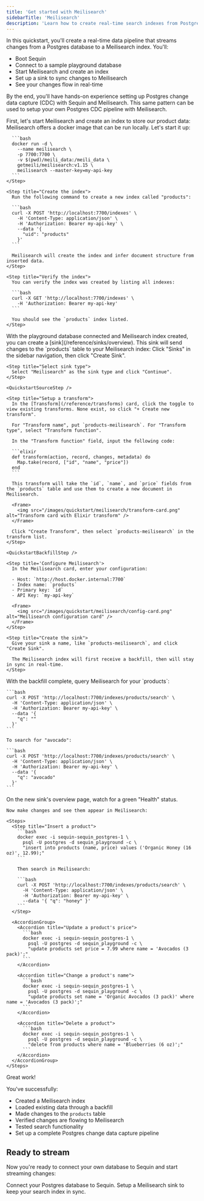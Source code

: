 ```yaml
---
title: 'Get started with Meilisearch'
sidebarTitle: 'Meilisearch'
description: 'Learn how to create real-time search indexes from Postgres changes in minutes. Use Sequin to keep your Meilisearch indexes in sync with your database.'
---
```



In this quickstart, you'll create a real-time data pipeline that streams changes from a Postgres database to a Meilisearch index. You'll:

- Boot Sequin
- Connect to a sample playground database
- Start Meilisearch and create an index
- Set up a sink to sync changes to Meilisearch
- See your changes flow in real-time

By the end, you'll have hands-on experience setting up Postgres change data capture (CDC) with Sequin and Meilisearch. This same pattern can be used to setup your own Postgres CDC pipeline with Meilisearch.

<Steps titleSize="h2">
 <QuickstartInitialSteps />
 <Step title="Create a Meilisearch Index" icon="database">
  First, let's start Meilisearch and create an index to store our product data:

  <Steps>
    <Step title="Start Meilisearch">
     Meilisearch offers a docker image that can be run locally. Let's start it up:

      ```bash
      docker run -d \
        --name meilisearch \
        -p 7700:7700 \
        -v $(pwd)/meili_data:/meili_data \
        getmeili/meilisearch:v1.15 \
        meilisearch --master-key=my-api-key
      ```
    </Step>

    <Step title="Create the index">
      Run the following command to create a new index called "products":

      ```bash
      curl -X POST 'http://localhost:7700/indexes' \
        -H 'Content-Type: application/json' \
        -H 'Authorization: Bearer my-api-key' \
        --data '{
          "uid": "products"
        }'
      ```

      Meilisearch will create the index and infer document structure from inserted data.
    </Step>

    <Step title="Verify the index">
      You can verify the index was created by listing all indexes:

      ```bash
      curl -X GET 'http://localhost:7700/indexes' \
        -H 'Authorization: Bearer my-api-key'
      ```

      You should see the `products` index listed.
    </Step>
  </Steps>
 </Step>

 <Step title="Create a Meilisearch Sink" icon="plug">
  With the playground database connected and Meilisearch index created, you can create a [sink](/reference/sinks/overview). This sink will send changes to the `products` table to your Meilisearch index:

  <Steps>
    <Step title="Navigate to Sinks">
      Click "Sinks" in the sidebar navigation, then click "Create Sink".
    </Step>

    <Step title="Select sink type">
      Select "Meilisearch" as the sink type and click "Continue".
    </Step>

    <QuickstartSourceStep />

    <Step title="Setup a transform">
      In the [Transform](/reference/transforms) card, click the toggle to view existing transforms. None exist, so click "+ Create new transform".

      For "Transform name", put `products-meilisearch`. For "Transform type", select "Transform function".

      In the "Transform function" field, input the following code:

      ```elixir
      def transform(action, record, changes, metadata) do
        Map.take(record, ["id", "name", "price"])
      end
      ```

      This transform will take the `id`, `name`, and `price` fields from the `products` table and use them to create a new document in Meilisearch.

      <Frame>
        <img src="/images/quickstart/meilisearch/transform-card.png" alt="Transform card with Elixir transform" />
      </Frame>

      Click "Create Transform", then select `products-meilisearch` in the transform list.
    </Step>

    <QuickstartBackfillStep />

    <Step title='Configure Meilisearch'>
      In the Meilisearch card, enter your configuration:

      - Host: `http://host.docker.internal:7700`
      - Index name: `products`
      - Primary key: `id`
      - API Key: `my-api-key`

      <Frame>
        <img src="/images/quickstart/meilisearch/config-card.png" alt="Meilisearch configuration card" />
      </Frame>
    </Step>

    <Step title="Create the sink">
      Give your sink a name, like `products-meilisearch`, and click "Create Sink".

      The Meilisearch index will first receive a backfill, then will stay in sync in real-time.
    </Step>
  </Steps>
 </Step>

 <Step title="Query your data in Meilisearch" icon="waveform-lines">
    With the backfill complete, query Meilisearch for your `products`:

    ```bash
    curl -X POST 'http://localhost:7700/indexes/products/search' \
      -H 'Content-Type: application/json' \
      -H 'Authorization: Bearer my-api-key' \
      --data '{
        "q": ""
      }'
    ```

    To search for "avocado":

    ```bash
    curl -X POST 'http://localhost:7700/indexes/products/search' \
      -H 'Content-Type: application/json' \
      -H 'Authorization: Bearer my-api-key' \
      --data '{
        "q": "avocado"
      }'
    ```
 </Step>

 <Step title="See changes flow to Meilisearch" icon="waveform-lines">
    On the new sink's overview page, watch for a green "Health" status.

    Now make changes and see them appear in Meilisearch:

    <Steps>
      <Step title="Insert a product">
        ```bash
        docker exec -i sequin-sequin_postgres-1 \
          psql -U postgres -d sequin_playground -c \
          "insert into products (name, price) values ('Organic Honey (16 oz)', 12.99);"
        ```

        Then search in Meilisearch:

        ```bash
        curl -X POST 'http://localhost:7700/indexes/products/search' \
          -H 'Content-Type: application/json' \
          -H 'Authorization: Bearer my-api-key' \
          --data '{ "q": "honey" }'
        ```
      </Step>

      <AccordionGroup>
        <Accordion title="Update a product's price">
          ```bash
          docker exec -i sequin-sequin_postgres-1 \
            psql -U postgres -d sequin_playground -c \
            "update products set price = 7.99 where name = 'Avocados (3 pack)';"
          ```
        </Accordion>

        <Accordion title="Change a product's name">
          ```bash
          docker exec -i sequin-sequin_postgres-1 \
            psql -U postgres -d sequin_playground -c \
            "update products set name = 'Organic Avocados (3 pack)' where name = 'Avocados (3 pack)';"
          ```
        </Accordion>

        <Accordion title="Delete a product">
          ```bash
          docker exec -i sequin-sequin_postgres-1 \
            psql -U postgres -d sequin_playground -c \
            "delete from products where name = 'Blueberries (6 oz)';"
          ```
        </Accordion>
      </AccordionGroup>
    </Steps>
 </Step>
</Steps>

<Check>
  Great work!
</Check>

You've successfully:

- Created a Meilisearch index
- Loaded existing data through a backfill
- Made changes to the `products` table
- Verified changes are flowing to Meilisearch
- Tested search functionality
- Set up a complete Postgres change data capture pipeline

## Ready to stream

Now you're ready to connect your own database to Sequin and start streaming changes:

<CardGroup cols={2}>
  <Card title="Guide: Connect Postgres" icon="elephant" href="/connect-postgres">
    Connect your Postgres database to Sequin.
  </Card>
  <Card title="Guide: Setting up a Meilisearch sink" icon="search" href="/how-to/stream-postgres-to-meilisearch">
    Setup a Meilisearch sink to keep your search index in sync.
  </Card>
</CardGroup>